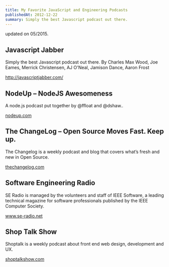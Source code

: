 ```yaml
---
title: My Favorite JavaScript and Engineering Podcasts
publishedAt: 2012-12-22
summary: Simply the best Javascript podcast out there. 
---
```


updated on 05/2015.

## Javascript Jabber

Simply the best Javascript podcast out there. 
By Charles Max Wood, Joe Eames, Merrick Christensen, AJ O'Neal, Jamison Dance, Aaron Frost 

<a href="http://javascriptjabber.com/" target="_blank">http://javascriptjabber.com/</a>    


## NodeUp &#8211; NodeJS Awesomeness

A node.js podcast put together by @ffloat and @dshaw..

<a href="http://nodeup.com/" target="_blank">nodeup.com</a>  


## The ChangeLog &#8211; Open Source Moves Fast. Keep up.

The Changelog is a weekly podcast and blog that covers what&#8217;s fresh and new in Open Source.

<a href="http://thechangelog.com/" target="_blank">thechangelog.com</a>


## Software Engineering Radio

SE Radio is managed by the volunteers and staff of IEEE Software, a leading technical magazine for software professionals published by the IEEE Computer Society.

<a href="http://www.se-radio.net/" target="_blank">www.se-radio.net</a>

## Shop Talk Show

Shoptalk is a weekly podcast about front end web design, development and UX.

<a href="http://shoptalkshow.com/" target="_blank">shoptalkshow.com</a>
